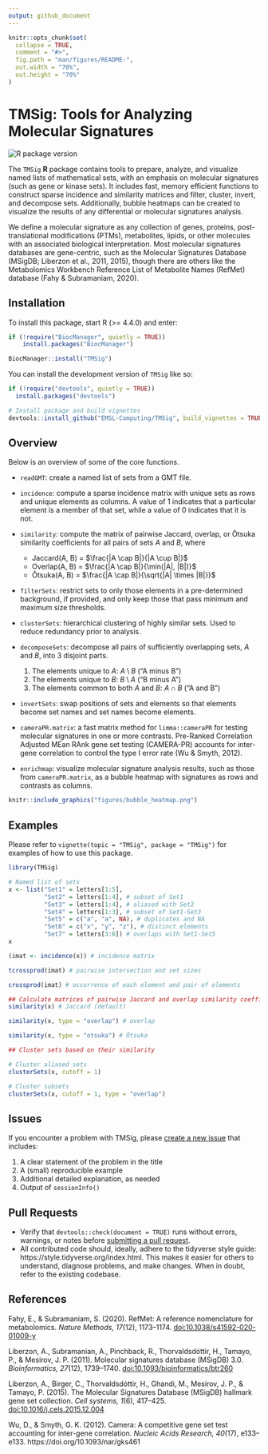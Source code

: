 ```yaml
---
output: github_document
---
```


<!-- README.md is generated from README.Rmd. Please edit that file -->

```r
knitr::opts_chunk$set(
  collapse = TRUE,
  comment = "#>",
  fig.path = "man/figures/README-",
  out.width = "70%",
  out.height = "70%"
)
```

# TMSig: Tools for Analyzing Molecular Signatures

<!-- badges: start -->
![R package version](https://img.shields.io/github/r-package/v/EMSL-Computing/TMSig?label=R%20package)
<!-- badges: end -->

The `TMSig` **R** package contains tools to prepare, analyze, and visualize
named lists of mathematical sets, with an emphasis on molecular signatures (such
as gene or kinase sets). It includes fast, memory efficient functions to
construct sparse incidence and similarity matrices and filter, cluster, invert,
and decompose sets. Additionally, bubble heatmaps can be created to visualize
the results of any differential or molecular signatures analysis.

We define a molecular signature as any collection of genes, proteins, post-translational modifications (PTMs), metabolites, lipids, or other molecules with an associated biological interpretation. Most molecular signatures databases are gene-centric, such as the Molecular Signatures Database (MSigDB; Liberzon et al., 2011, 2015), though there are others like the Metabolomics Workbench Reference List of Metabolite Names (RefMet) database (Fahy & Subramaniam, 2020).


## Installation

To install this package, start R (>= 4.4.0) and enter:

```r
if (!require("BiocManager", quietly = TRUE))
    install.packages("BiocManager")

BiocManager::install("TMSig")
```

You can install the development version of `TMSig` like so:

``` r
if (!require("devtools", quietly = TRUE))
  install.packages("devtools")

# Install package and build vignettes
devtools::install_github("EMSL-Computing/TMSig", build_vignettes = TRUE)
```


## Overview

Below is an overview of some of the core functions.

- `readGMT`: create a named list of sets from a GMT file.

- `incidence`: compute a sparse incidence matrix with unique sets as rows and unique elements as columns. A value of 1 indicates that a particular element is a member of that set, while a value of 0 indicates that it is not.

- `similarity`: compute the matrix of pairwise Jaccard, overlap, or Ōtsuka similarity coefficients for all pairs of sets $A$ and $B$, where
    - Jaccard(A, B) = $\frac{|A \cap B|}{|A \cup B|}$
    - Overlap(A, B) = $\frac{|A \cap B|}{\min(|A|, |B|)}$
    - Ōtsuka(A, B) = $\frac{|A \cap B|}{\sqrt{|A| \times |B|}}$

- `filterSets`: restrict sets to only those elements in a pre-determined background, if provided, and only keep those that pass minimum and maximum size thresholds.

- `clusterSets`: hierarchical clustering of highly similar sets. Used to reduce redundancy prior to analysis.

- `decomposeSets`: decompose all pairs of sufficiently overlapping sets, $A$ and $B$, into 3 disjoint parts.
    1. The elements unique to $A$: $A \setminus B$ ("A minus B")
    2. The elements unique to $B$: $B \setminus A$ ("B minus A")
    3. The elements common to both $A$ and $B$: $A \cap B$ ("A and B")

- `invertSets`: swap positions of sets and elements so that elements become set names and set names become elements.

- `cameraPR.matrix`: a fast matrix method for `limma::cameraPR` for testing molecular signatures in one or more contrasts. Pre-Ranked Correlation Adjusted MEan RAnk gene set testing (CAMERA-PR) accounts for inter-gene correlation to control the type I error rate (Wu & Smyth, 2012).

- `enrichmap`: visualize molecular signature analysis results, such as those from `cameraPR.matrix`, as a bubble heatmap with signatures as rows and contrasts as columns.

```r
knitr::include_graphics("figures/bubble_heatmap.png")
```



## Examples

Please refer to `vignette(topic = "TMSig", package = "TMSig")` for examples of
how to use this package.

```r
library(TMSig)

# Named list of sets
x <- list("Set1" = letters[1:5],
          "Set2" = letters[1:4], # subset of Set1
          "Set3" = letters[1:4], # aliased with Set2
          "Set4" = letters[1:3], # subset of Set1-Set3
          "Set5" = c("a", "a", NA), # duplicates and NA
          "Set6" = c("x", "y", "z"), # distinct elements
          "Set7" = letters[3:6]) # overlaps with Set1-Set5
x
```

```r
(imat <- incidence(x)) # incidence matrix

tcrossprod(imat) # pairwise intersection and set sizes

crossprod(imat) # occurrence of each element and pair of elements
```

```r
## Calculate matrices of pairwise Jaccard and overlap similarity coefficients
similarity(x) # Jaccard (default)

similarity(x, type = "overlap") # overlap

similarity(x, type = "otsuka") # Ōtsuka
```

```r
## Cluster sets based on their similarity

# Cluster aliased sets
clusterSets(x, cutoff = 1)

# Cluster subsets
clusterSets(x, cutoff = 1, type = "overlap")
```


## Issues

If you encounter a problem with TMSig, please [create a new issue](https://github.com/EMSL-Computing/TMSig/issues) that includes:

1. A clear statement of the problem in the title
2. A (small) reproducible example
3. Additional detailed explanation, as needed
4. Output of `sessionInfo()`


## Pull Requests

- Verify that `devtools::check(document = TRUE)` runs without errors, warnings, or notes before [submitting a pull request](https://github.com/EMSL-Computing/TMSig/pulls).
- All contributed code should, ideally, adhere to the tidyverse style guide: https://style.tidyverse.org/index.html. This makes it easier for others to understand, diagnose problems, and make changes. When in doubt, refer to the existing codebase.


## References

Fahy, E., & Subramaniam, S. (2020). RefMet: A reference nomenclature for metabolomics. _Nature Methods, 17_(12), 1173–1174. [doi:10.1038/s41592-020-01009-y](https://doi.org/10.1038/s41592-020-01009-y)

Liberzon, A., Subramanian, A., Pinchback, R., Thorvaldsdóttir, H., Tamayo, P., & Mesirov, J. P. (2011). Molecular signatures database (MSigDB) 3.0. _Bioinformatics, 27_(12), 1739–1740. [doi:10.1093/bioinformatics/btr260](https://doi.org/10.1093/bioinformatics/btr260)

Liberzon, A., Birger, C., Thorvaldsdóttir, H., Ghandi, M., Mesirov, J. P., & Tamayo, P. (2015). The Molecular Signatures Database (MSigDB) hallmark gene set collection. _Cell systems, 1_(6), 417–425. [doi:10.1016/j.cels.2015.12.004](https://doi.org/10.1016/j.cels.2015.12.004)

Wu, D., & Smyth, G. K. (2012). Camera: A competitive gene set test accounting for inter-gene correlation. _Nucleic Acids Research, 40_(17), e133–e133. https://doi.org/10.1093/nar/gks461
